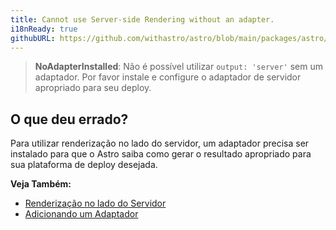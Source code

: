 ```yaml
---
title: Cannot use Server-side Rendering without an adapter.
i18nReady: true
githubURL: https://github.com/withastro/astro/blob/main/packages/astro/src/core/errors/errors-data.ts
---
```


> **NoAdapterInstalled**: Não é possível utilizar `output: 'server'` sem um adaptador. Por favor instale e configure o adaptador de servidor apropriado para seu deploy.

## O que deu errado?

Para utilizar renderização no lado do servidor, um adaptador precisa ser instalado para que o Astro saiba como gerar o resultado apropriado para sua plataforma de deploy desejada.

**Veja Também:**
-  [Renderização no lado do Servidor](/pt-br/guides/server-side-rendering/)
-  [Adicionando um Adaptador](/pt-br/guides/server-side-rendering/#adicionando-um-adaptador)
